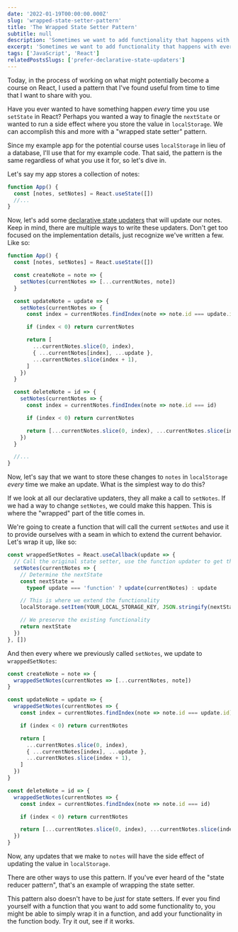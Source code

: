 ```yaml
---
date: '2022-01-19T00:00:00.000Z'
slug: 'wrapped-state-setter-pattern'
title: 'The Wrapped State Setter Pattern'
subtitle: null
description: 'Sometimes we want to add functionality that happens with every call of a state setter. Learn how to wrap that state setter to add it.'
excerpt: 'Sometimes we want to add functionality that happens with every call of a state setter. Learn how to wrap that state setter to add it.'
tags: ['JavaScript', 'React']
relatedPostsSlugs: ['prefer-declarative-state-updaters']
---
```


Today, in the process of working on what might potentially become a course on React, I used a pattern that I've found useful from time to time that I want to share with you.

Have you ever wanted to have something happen _every_ time you use `setState` in React? Perhaps you wanted a way to finagle the `nextState` or wanted to run a side effect where you store the value in `localStorage`. We can accomplish this and more with a "wrapped state setter" pattern.

Since my example app for the potential course uses `localStorage` in lieu of a database, I'll use that for my example code. That said, the pattern is the same regardless of what you use it for, so let's dive in.

Let's say my app stores a collection of notes:

```javascript
function App() {
  const [notes, setNotes] = React.useState([])
  //...
}
```

Now, let's add some [declarative state updaters](/prefer-declarative-state-updaters) that will update our notes. Keep in mind, there are multiple ways to write these updaters. Don't get too focused on the implementation details, just recognize we've written a few. Like so:

```javascript
function App() {
  const [notes, setNotes] = React.useState([])

  const createNote = note => {
    setNotes(currentNotes => [...currentNotes, note])
  }

  const updateNote = update => {
    setNotes(currentNotes => {
      const index = currentNotes.findIndex(note => note.id === update.id)

      if (index < 0) return currentNotes

      return [
        ...currentNotes.slice(0, index),
        { ...currentNotes[index], ...update },
        ...currentNotes.slice(index + 1),
      ]
    })
  }

  const deleteNote = id => {
    setNotes(currentNotes => {
      const index = currentNotes.findIndex(note => note.id === id)

      if (index < 0) return currentNotes

      return [...currentNotes.slice(0, index), ...currentNotes.slice(index + 1)]
    })
  }

  //...
}
```

Now, let's say that we want to store these changes to `notes` in `localStorage` _every_ time we make an update. What is the simplest way to do this?

If we look at all our declarative updaters, they all make a call to `setNotes`. If we had a way to change `setNotes`, we could make this happen. This is where the "wrapped" part of the title comes in.

We're going to create a function that will call the current `setNotes` and use it to provide ourselves with a seam in which to extend the current behavior. Let's wrap it up, like so:

```javascript
const wrappedSetNotes = React.useCallback(update => {
  // Call the original state setter, use the function updater to get the current state
  setNotes(currentNotes => {
    // Determine the nextState
    const nextState =
      typeof update === 'function' ? update(currentNotes) : update

    // This is where we extend the functionality
    localStorage.setItem(YOUR_LOCAL_STORAGE_KEY, JSON.stringify(nextState))

    // We preserve the existing functionality
    return nextState
  })
}, [])
```

And then every where we previously called `setNotes`, we update to `wrappedSetNotes`:

```javascript
const createNote = note => {
  wrappedSetNotes(currentNotes => [...currentNotes, note])
}

const updateNote = update => {
  wrappedSetNotes(currentNotes => {
    const index = currentNotes.findIndex(note => note.id === update.id)

    if (index < 0) return currentNotes

    return [
      ...currentNotes.slice(0, index),
      { ...currentNotes[index], ...update },
      ...currentNotes.slice(index + 1),
    ]
  })
}

const deleteNote = id => {
  wrappedSetNotes(currentNotes => {
    const index = currentNotes.findIndex(note => note.id === id)

    if (index < 0) return currentNotes

    return [...currentNotes.slice(0, index), ...currentNotes.slice(index + 1)]
  })
}
```

Now, any updates that we make to `notes` will have the side effect of updating the value in `localStorage`.

There are other ways to use this pattern. If you've ever heard of the "state reducer pattern", that's an example of wrapping the state setter.

This pattern also doesn't have to be _just_ for state setters. If ever you find yourself with a function that you want to add some functionality to, you might be able to simply wrap it in a function, and add your functionality in the function body. Try it out, see if it works.
